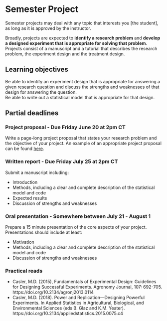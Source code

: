 # Semester Project

Semester projects may deal with any topic that interests you [the student], as long as it is approved by the instructor.  

Broadly, projects are expected to **identify a research problem** and **develop a designed experiment that is appropriate for solving that problem**. Projects consist of a manuscript and a tutorial that describes the research problem, the experiment design and the treatment design.  

## Learning objectives  
Be able to identify an experiment design that is appropriate for answering a given research question and discuss the strengths and weaknesses of that design for answering the question.  
Be able to write out a statistical model that is appropriate for that design.

## Partial deadlines

### Project proposal - Due Friday June 20 at 2pm CT
Write a page-long project proposal that states your research problem and the objective of your project. An example of an appropriate project proposal can be found [here](#).

### Written report - Due Friday July 25 at 2pm CT
Submit a manuscript including:

- Introduction 
- Methods, including a clear and complete description of the statistical model and code 
- Expected results 
- Discussion of strengths and weaknesses

### Oral presentation - Somewhere between July 21 - August 1 
Prepare a 15 minute presentation of the core aspects of your project. 
Presentations should include at least: 

- Motivation  
- Methods, including a clear and complete description of the statistical model and code
- Discussion of strengths and weaknesses


### Practical reads  

- Casler, M.D. (2015), Fundamentals of Experimental Design: Guidelines for Designing Successful Experiments. Agronomy Journal, 107: 692-705. https://doi.org/10.2134/agronj2013.0114  
- Casler, M.D. (2018). Power and Replication—Designing Powerful Experiments. In Applied Statistics in Agricultural, Biological, and Environmental Sciences (eds B. Glaz and K.M. Yeater). https://doi.org/10.2134/appliedstatistics.2015.0075.c4  
